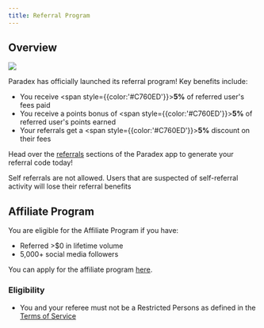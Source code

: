 ```yaml
---
title: Referral Program
---
```


## Overview

<Frame>
<img src="../../../assets/Referral_details.png" />
</Frame>

Paradex has officially launched its referral program! Key benefits include:

* You receive <span style={{color:'#C760ED'}}>**5%**</span> of referred user's fees paid
* You receive a points bonus of <span style={{color:'#C760ED'}}>**5%**</span> of referred user's points earned
* Your referrals get a <span style={{color:'#C760ED'}}>**5%**</span> discount on their fees

Head over the [referrals](https://app.paradex.trade/referrals) sections of the Paradex app to generate your referral code today!

<Warning>
Self referrals are not allowed. Users that are suspected of self-referral activity will lose their referral benefits
</Warning>

## Affiliate Program

You are eligible for the Affiliate Program if you have:

* Referred >$0 in lifetime volume
* 5,000+ social media followers

You can apply for the affiliate program [here](https://forms.gle/T4UKjinSefnVgiJx8).

### Eligibility

* You and your referee must not be a Restricted Persons as defined in the [Terms of Service](https://www.paradex.trade/terms-of-service)
